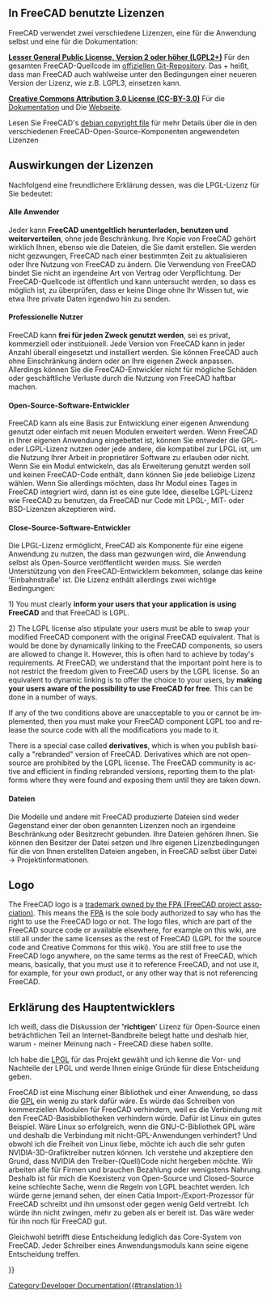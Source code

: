 <languages/>

{{Docnav/de
|[[Dialog_creation/de|Dialogerstellung]]
|[[Compile_on_Windows/de|Kompilieren unter Windows]]
}}

{{TOCright}}

<span id="Licenses_used_in_FreeCAD"></span>
==In FreeCAD benutzte Lizenzen==

FreeCAD verwendet zwei verschiedene Lizenzen, eine für die Anwendung selbst und eine für die Dokumentation:

'''[[wikipedia:LGPL|Lesser General Public License, Version 2 oder höher (LGPL2+)]]''' Für den gesamten FreeCAD-Quellcode im [https://github.com/FreeCAD offiziellen Git-Repository]. Das + heißt, dass man FreeCAD auch wahlweise unter den Bedingungen einer neueren Version der Lizenz, wie z.B. LGPL3, einsetzen kann.

'''[http://creativecommons.org/licenses/by/3.0/ Creative Commons Attribution 3.0 License (CC-BY-3.0)]''' Für die  [https://wiki.freecad.org Dokumentation] und Die  [https://www.freecad.org Webseite].

Lesen Sie FreeCAD's [https://github.com/FreeCAD/FreeCAD/blob/master/package/debian/copyright debian copyright file] für mehr Details über die in den verschiedenen FreeCAD-Open-Source-Komponenten angewendeten Lizenzen

<span id="Impact_of_the_licenses"></span>
== Auswirkungen der Lizenzen ==

Nachfolgend eine freundlichere Erklärung dessen, was die LPGL-Lizenz für Sie bedeutet:

<span id="All_users"></span>
====Alle Anwender====

Jeder kann '''FreeCAD unentgeltlich herunterladen, benutzen und weiterverteilen''', ohne jede Beschränkung. Ihre Kopie von FreeCAD gehört wirklich Ihnen, ebenso wie die Dateien, die Sie damit erstellen. Sie werden nicht gezwungen, FreeCAD nach einer bestimmten Zeit zu aktualisieren oder Ihre Nutzung von FreeCAD zu ändern. Die Verwendung von FreeCAD bindet Sie nicht an irgendeine Art von Vertrag oder Verpflichtung. Der FreeCAD-Quellcode ist öffentlich und kann untersucht werden, so dass es möglich ist, zu überprüfen, dass er keine Dinge ohne Ihr Wissen tut, wie etwa Ihre private Daten irgendwo hin zu senden.

<span id="Professional_users"></span>
====Professionelle Nutzer====

FreeCAD kann '''frei für jeden Zweck genutzt werden''', sei es privat, kommerziell oder instituionell. Jede Version von FreeCAD kann in jeder Anzahl überall eingesetzt und installiert werden. Sie können FreeCAD auch ohne Einschränkung ändern oder an Ihre eigenen Zweck anpassen. Allerdings können Sie die FreeCAD-Entwickler nicht für mögliche Schäden oder geschäftliche Verluste durch die Nutzung von FreeCAD haftbar machen.

<span id="Open-source_software_developers"></span>
====Open-Source-Software-Entwickler====

FreeCAD kann als eine Basis zur Entwicklung einer eigenen Anwendung genutzt oder einfach mit neuen Modulen erweitert werden. Wenn FreeCAD in Ihrer eigenen Anwendung eingebettet ist, können Sie entweder die GPL- oder LGPL-Lizenz nutzen oder jede andere, die kompatibel zur LPGL ist, um die Nutzung Ihrer Arbeit in proprietärer Software zu erlauben oder nicht. Wenn Sie ein Modul entwickeln, das als Erweiterung genutzt werden soll und keinen FreeCAD-Code enthält, dann können Sie jede beliebige Lizenz wählen. Wenn Sie allerdings möchten, dass Ihr Modul eines Tages in FreeCAD integriert wird, dann ist es eine gute Idee, dieselbe LGPL-Lizenz wie FreeCAD zu benutzen, da FreeCAD nur Code mit LPGL-, MIT- oder BSD-Lizenzen akzeptieren wird.

<span id="Closed-source_software_developers"></span>
====Close-Source-Software-Entwickler====

Die LPGL-Lizenz ermöglicht, FreeCAD als Komponente für eine eigene Anwendung zu nutzen, the dass man gezwungen wird, die Anwendung selbst als Open-Source veröffentlicht werden muss. Sie werden Unterstützung von den FreeCAD-Entwicklern bekommen, solange das keine 'Einbahnstraße' ist. Die Lizenz enthält allerdings zwei wichtige Bedingungen:

<div lang="en" dir="ltr" class="mw-content-ltr">
1) You must clearly '''inform your users that your application is using FreeCAD''' and that FreeCAD is LGPL.
</div>

<div lang="en" dir="ltr" class="mw-content-ltr">
2) The LGPL license also stipulate your users must be able to swap your modified FreeCAD component with the original FreeCAD equivalent. That is would be done by dynamically linking to the FreeCAD components, so users are allowed to change it. However, this is often hard to achieve by today's requirements. At FreeCAD, we understand that the important point here is to not restrict the freedom given to FreeCAD users by the LGPL license. So an equivalent to dynamic linking is to offer the choice to your users, by '''making your users aware of the possibility to use FreeCAD for free'''. This can be done in a number of ways.
</div>

<div lang="en" dir="ltr" class="mw-content-ltr">
If any of the two conditions above are unacceptable to you or cannot be implemented, then you must make your FreeCAD component LGPL too and release the source code with all the modifications you made to it.
</div>

<div lang="en" dir="ltr" class="mw-content-ltr">
There is a special case called '''derivatives''', which is when you publish basically a "rebranded" version of FreeCAD. Derivatives which are not open-source are prohibited by the LGPL license. The FreeCAD community is active and efficient in finding rebranded versions, reporting them to the platforms where they were found and exposing them until they are taken down.
</div>

<span id="Files"></span>
====Dateien====

Die Modelle und andere mit FreeCAD produzierte Dateien sind weder Gegenstand einer der oben genannten Lizenzen noch an irgendeine Beschränkung oder Besitzrecht gebunden. Ihre Dateien gehören Ihnen. Sie können den Besitzer der Datei setzen und Ihre eigenen Lizenzbedingungen für die von Ihnen erstellten Dateien angeben, in FreeCAD selbst über Datei → Projektinformationen.

<div lang="en" dir="ltr" class="mw-content-ltr">
== Logo ==
</div>

<div lang="en" dir="ltr" class="mw-content-ltr">
The FreeCAD logo is a [https://fpa.freecad.org/documents/Trademark.pdf trademark owned by the FPA (FreeCAD project association)]. This means the [https://fpa.freecad.org FPA] is the sole body authorized to say who has the right to use the FreeCAD logo or not. The logo files, which are part of the FreeCAD source code or available elsewhere, for example on this wiki, are still all under the same licenses as the rest of FreeCAD (LGPL for the source code and Creative Commons for this wiki). You are still free to use the FreeCAD logo anywhere, on the same terms as the rest of FreeCAD, which means, basically, that you must use it to reference FreeCAD, and not use it, for example, for your own product, or any other way that is not referencing FreeCAD.
</div>

<span id="Statement_of_the_main_developer"></span>
==Erklärung des Hauptentwicklers==

Ich weiß, dass die Diskussion der ''''richtigen'''' Lizenz für Open-Source einen beträchtlichen Teil an Internet-Bandbreite belegt hatte und deshalb hier, warum - meiner Meinung nach - FreeCAD diese haben sollte.

Ich habe die [https://de.wikipedia.org/wiki/GNU_Lesser_General_Public_License LPGL] für das Projekt gewählt und ich kenne die Vor- und Nachteile der LPGL und werde Ihnen einige Gründe für diese Entscheidung geben.

FreeCAD ist eine Mischung einer Bibliothek und einer Anwendung, so dass die [https://de.wikipedia.org/wiki/GNU_General_Public_License GPL] ein wenig zu stark dafür wäre. Es würde das Schreiben von kommerziellen Modulen für FreeCAD verhindern, weil es die Verbindung mit den FreeCAD-Basisbibliotheken verhindern würde. Dafür ist Linux ein gutes Beispiel. Wäre Linux so erfolgreich, wenn die GNU-C-Bibliothek GPL wäre und deshalb die Verbindung mit nicht-GPL-Anwendungen verhindert? Und obwohl ich die Freiheit von Linux liebe, möchte ich auch die sehr guten NVIDIA-3D-Grafiktreiber nutzen können. Ich verstehe und akzeptiere den Grund, dass NVIDIA den Treiber-(Quell)Code nicht hergeben möchte. Wir arbeiten alle für Firmen und brauchen Bezahlung oder wenigstens Nahrung. Deshalb ist für mich die Koexistenz von Open-Source und Closed-Source keine schlechte Sache, wenn die Regeln von LGPL beachtet werden. Ich würde gerne jemand sehen, der einen Catia Import-/Export-Prozessor für FreeCAD schreibt und ihn umsonst oder gegen wenig Geld vertreibt. Ich würde ihn nicht zwingen, mehr zu geben als er bereit ist. Das wäre weder für ihn noch für FreeCAD gut.

Gleichwohl betrifft diese Entscheidung lediglich das Core-System von FreeCAD. Jeder Schreiber eines Anwendungsmoduls kann seine eigene Entscheidung treffen.

{{Quote|Jürgen Riegel|15. Oktober 2006}}


{{Docnav/de
|[[Dialog_creation/de|Dialogerstellung]]
|[[Compile_on_Windows/de|Kompilieren unter Windows]]
}}

{{Userdocnavi{{#translation:}}}}
[[Category:Developer Documentation{{#translation:}}]]